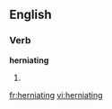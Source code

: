 
==English==

===Verb===
'''herniating'''

# {{present participle of|[[herniate]]}}

[[fr:herniating]]
[[vi:herniating]]